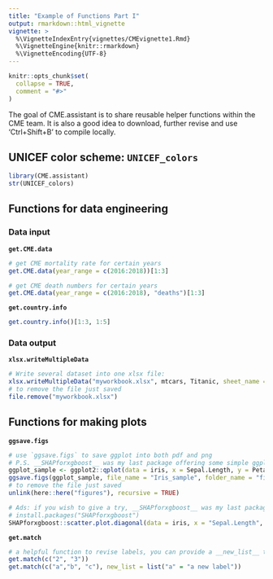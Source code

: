 ```yaml
---
title: "Example of Functions Part I"
output: rmarkdown::html_vignette
vignette: >
  %\VignetteIndexEntry{vignettes/CMEvignette1.Rmd}
  %\VignetteEngine{knitr::rmarkdown}
  %\VignetteEncoding{UTF-8}
---
```


```r
knitr::opts_chunk$set(
  collapse = TRUE,
  comment = "#>"
)
```

The goal of CME.assistant is to share reusable helper functions within the CME team.
It is also a good idea to download, further revise and use 'Ctrl+Shift+B' to compile locally.

## UNICEF color scheme: `UNICEF_colors`
```r
library(CME.assistant)
str(UNICEF_colors)
```

## Functions for data engineering

### Data input

**`get.CME.data`**
```r
# get CME mortality rate for certain years 
get.CME.data(year_range = c(2016:2018))[1:3]

# get CME death numbers for certain years
get.CME.data(year_range = c(2016:2018), "deaths")[1:3]
```

**`get.country.info`**
```r
get.country.info()[1:3, 1:5]
```

### Data output

**`xlsx.writeMultipleData`**
```r
# Write several dataset into one xlsx file:
xlsx.writeMultipleData("myworkbook.xlsx", mtcars, Titanic, sheet_name = c("dt1", "dt2"))
# to remove the file just saved
file.remove("myworkbook.xlsx")
```

## Functions for making plots

**`ggsave.figs`**
```r
# use `ggsave.figs` to save ggplot into both pdf and png
# P.S. __SHAPforxgboost__ was my last package offering some simple ggplot visualization functions
ggplot_sample <- ggplot2::qplot(data = iris, x = Sepal.Length, y = Petal.Length)
ggsave.figs(ggplot_sample, file_name = "Iris_sample", folder_name = "figures")
# to remove the file just saved
unlink(here::here("figures"), recursive = TRUE)

# Ads: if you wish to give a try, __SHAPforxgboost__ was my last package offering some simple ggplot visualization functions
# install.packages("SHAPforxgboost")
SHAPforxgboost::scatter.plot.diagonal(data = iris, x = "Sepal.Length", y = "Petal.Length")
```

**`get.match`**
```r
# a helpful function to revise labels, you can provide a __new_list__ to define the labels
get.match(c("2", "3"))
get.match(c("a","b", "c"), new_list = list("a" = "a new label"))

```

